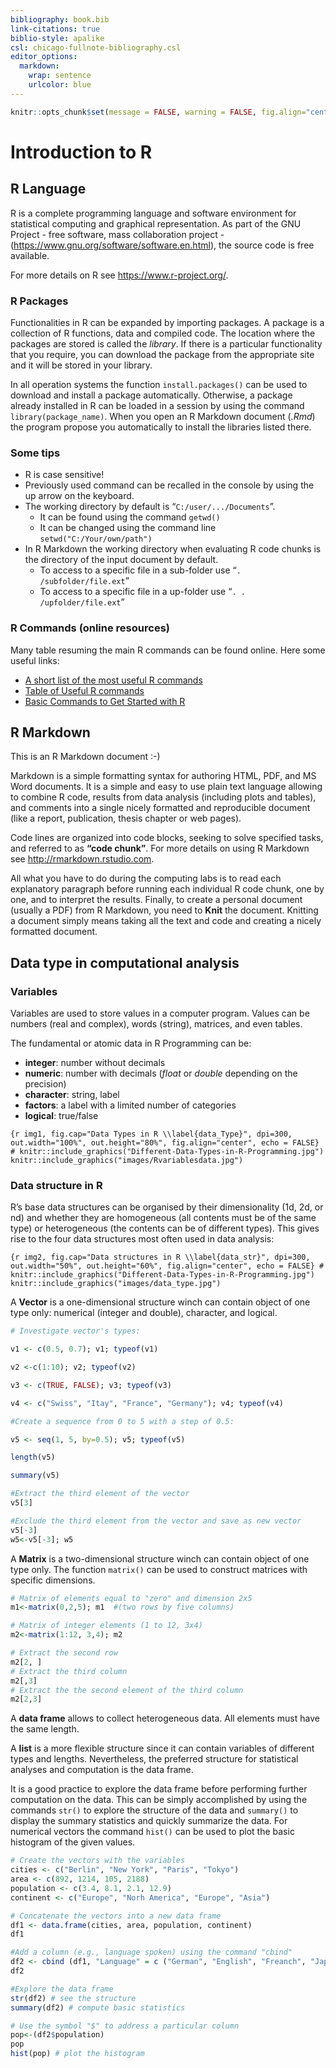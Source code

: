```yaml
---
bibliography: book.bib
link-citations: true
biblio-style: apalike
csl: chicago-fullnote-bibliography.csl
editor_options: 
  markdown: 
    wrap: sentence
    urlcolor: blue
---
```


```r
knitr::opts_chunk$set(message = FALSE, warning = FALSE, fig.align="center")
```

# Introduction to R

## R Language

R is a complete programming language and software environment for statistical computing and graphical representation.
As part of the GNU Project - free software, mass collaboration project - (<https://www.gnu.org/software/software.en.html>), the source code is free available.

For more details on R see <https://www.r-project.org/>.

### R Packages

Functionalities in R can be expanded by importing packages.
A package is a collection of R functions, data and compiled code.
The location where the packages are stored is called the *library*.
If there is a particular functionality that you require, you can download the package from the appropriate site and it will be stored in your library.

In all operation systems the function `install.packages()` can be used to download and install a package automatically.
Otherwise, a package already installed in R can be loaded in a session by using the command `library(package_name)`.
When you open an R Markdown document (*.Rmd*) the program propose you automatically to install the libraries listed there.

### Some tips

-   R is case sensitive!
-   Previously used command can be recalled in the console by using the up arrow on the keyboard.
-   The working directory by default is "`C:/user/.../Documents`".
    -   It can be found using the command `getwd()`
    -   It can be changed using the command line `setwd("C:/Your/own/path")`
-   In R Markdown the working directory when evaluating R code chunks is the directory of the input document by default.
    -   To access to a specific file in a sub-folder use "`. /subfolder/file.ext`"
    -   To access to a specific file in a up-folder use "`. . /upfolder/file.ext`"

### R Commands (online resources)

Many table resuming the main R commands can be found online.
Here some useful links:

-   [A short list of the most useful R commands](https://www.maths.usyd.edu.au/u/jchan/Rcommands.pdf)
-   [Table of Useful R commands](https://sites.calvin.edu/scofield/courses/m143/materials/RcmdsFromClass.pdf)
-   [Basic Commands to Get Started with R](https://rpubs.com/ssammut/ResearchStats)

## R Markdown

This is an R Markdown document :-)

Markdown is a simple formatting syntax for authoring HTML, PDF, and MS Word documents.
It is a simple and easy to use plain text language allowing to combine R code, results from data analysis (including plots and tables), and comments into a single nicely formatted and reproducible document (like a report, publication, thesis chapter or web pages).

Code lines are organized into code blocks, seeking to solve specified tasks, and referred to as **"code chunk"**.
For more details on using R Markdown see <http://rmarkdown.rstudio.com>.

All what you have to do during the computing labs is to read each explanatory paragraph before running each individual R code chunk, one by one, and to interpret the results.
Finally, to create a personal document (usually a PDF) from R Markdown, you need to **Knit** the document.
Knitting a document simply means taking all the text and code and creating a nicely formatted document.

## Data type in computational analysis

### Variables

Variables are used to store values in a computer program.
Values can be numbers (real and complex), words (string), matrices, and even tables.

The fundamental or atomic data in R Programming can be:

-   **integer**: number without decimals
-   **numeric**: number with decimals (*float* or *double* depending on the precision)
-   **character**: string, label
-   **factors**: a label with a limited number of categories
-   **logical**: true/false

```{r img1, fig.cap="Data Types in R \\label{data_Type}", dpi=300, out.width="100%", out.height="80%", fig.align="center", echo = FALSE}
# knitr::include_graphics("Different-Data-Types-in-R-Programming.jpg")
knitr::include_graphics("images/Rvariablesdata.jpg")
```

### Data structure in R

R's base data structures can be organised by their dimensionality (1d, 2d, or nd) and whether they are homogeneous (all contents must be of the same type) or heterogeneous (the contents can be of different types).
This gives rise to the four data structures most often used in data analysis:

```{r img2, fig.cap="Data structures in R \\label{data_str}", dpi=300, out.width="50%", out.height="60%", fig.align="center", echo = FALSE}
# knitr::include_graphics("Different-Data-Types-in-R-Programming.jpg")
knitr::include_graphics("images/data_type.jpg")
```

A **Vector** is a one-dimensional structure winch can contain object of one type only: numerical (integer and double), character, and logical.

```r
# Investigate vector's types:

v1 <- c(0.5, 0.7); v1; typeof(v1)

v2 <-c(1:10); v2; typeof(v2)

v3 <- c(TRUE, FALSE); v3; typeof(v3)

v4 <- c("Swiss", "Itay", "France", "Germany"); v4; typeof(v4)
```

```r
#Create a sequence from 0 to 5 with a step of 0.5:

v5 <- seq(1, 5, by=0.5); v5; typeof(v5)

length(v5)

summary(v5)
```

```r
#Extract the third element of the vector
v5[3]

#Exclude the third element from the vector and save as new vector
v5[-3]
w5<-v5[-3]; w5

```

A **Matrix** is a two-dimensional structure winch can contain object of one type only.
The function `matrix()` can be used to construct matrices with specific dimensions.

```r

# Matrix of elements equal to "zero" and dimension 2x5 
m1<-matrix(0,2,5); m1  #(two rows by five columns)

# Matrix of integer elements (1 to 12, 3x4) 
m2<-matrix(1:12, 3,4); m2 

# Extract the second row
m2[2, ]
# Extract the third column
m2[,3]
# Extract the the second element of the third column
m2[2,3]
```

A **data frame** allows to collect heterogeneous data.
All elements must have the same length.

A **list** is a more flexible structure since it can contain variables of different types and lengths.
Nevertheless, the preferred structure for statistical analyses and computation is the data frame.

It is a good practice to explore the data frame before performing further computation on the data.
This can be simply accomplished by using the commands `str()` to explore the structure of the data and `summary()` to display the summary statistics and quickly summarize the data.
For numerical vectors the command `hist()` can be used to plot the basic histogram of the given values.

```r

# Create the vectors with the variables
cities <- c("Berlin", "New York", "Paris", "Tokyo")
area <- c(892, 1214, 105, 2188)
population <- c(3.4, 8.1, 2.1, 12.9)
continent <- c("Europe", "Norh America", "Europe", "Asia")
```

```r

# Concatenate the vectors into a new data frame
df1 <- data.frame(cities, area, population, continent)
df1

#Add a column (e.g., language spoken) using the command "cbind"
df2 <- cbind (df1, "Language" = c ("German", "English", "Freanch", "Japanese"))
df2
```

```r

#Explore the data frame
str(df2) # see the structure
summary(df2) # compute basic statistics

# Use the symbol "$" to address a particular column
pop<-(df2$population)
pop
hist(pop) # plot the histogram
```